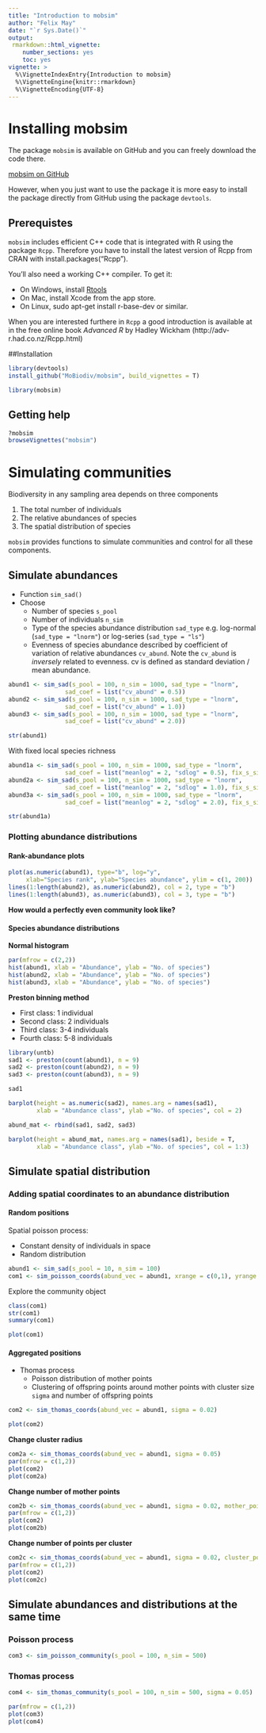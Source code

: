 ```yaml
---
title: "Introduction to mobsim"
author: "Felix May"
date: "`r Sys.Date()`"
output:
 rmarkdown::html_vignette:
    number_sections: yes
    toc: yes
vignette: >
  %\VignetteIndexEntry{Introduction to mobsim}
  %\VignetteEngine{knitr::rmarkdown}
  %\VignetteEncoding{UTF-8}
---
```


# Installing mobsim

The package `mobsim` is available on GitHub and you can freely download 
the code there.

[mobsim on GitHub](https://github.com/MoBiodiv/mobsim)

However, when you just want to use the package it is more easy to install the 
package directly from GitHub using the package `devtools`.

## Prerequistes

`mobsim` includes efficient C++ code that is integrated with R using the 
package `Rcpp`. Therefore you have to install the latest version of Rcpp 
from CRAN with install.packages("Rcpp").

You’ll also need a working C++ compiler. To get it:

* On Windows, install [Rtools](https://cran.r-project.org/bin/windows/Rtools/Rtools34.exe)
* On Mac, install Xcode from the app store.
* On Linux, sudo apt-get install r-base-dev or similar.

When you are interested furthere in `Rcpp` a good introduction is available at
in the free online book *Advanced R* by Hadley Wickham
(http://adv-r.had.co.nz/Rcpp.html)

##Installation

```r
library(devtools)
install_github("MoBiodiv/mobsim", build_vignettes = T)
```

```r
library(mobsim)
```

## Getting help

```r
?mobsim
browseVignettes("mobsim")
```

# Simulating communities

Biodiversity in any sampling area depends on three components

1. The total number of individuals
2. The relative abundances of species
3. The spatial distribution of species

`mobsim` provides functions to simulate communities and control for all 
these components.

## Simulate abundances

* Function `sim_sad()`
* Choose
    + Number of species `s_pool`
    + Number of individuals `n_sim`
    + Type of the species abundance distribution `sad_type` e.g. log-normal
    (`sad_type = "lnorm"`) or log-series (`sad_type = "ls"`)
    + Evenness of species abundance described by coefficient of variation of relative
    abundances `cv_abund`. Note the `cv_abund` is *inversely* related to evenness.
    cv is defined as standard deviation / mean abundance.
    
```r
abund1 <- sim_sad(s_pool = 100, n_sim = 1000, sad_type = "lnorm",
                sad_coef = list("cv_abund" = 0.5))
abund2 <- sim_sad(s_pool = 100, n_sim = 1000, sad_type = "lnorm",
                sad_coef = list("cv_abund" = 1.0))
abund3 <- sim_sad(s_pool = 100, n_sim = 1000, sad_type = "lnorm",
                sad_coef = list("cv_abund" = 2.0))
```

```r
str(abund1)
```

With fixed local species richness

```r
abund1a <- sim_sad(s_pool = 100, n_sim = 1000, sad_type = "lnorm",
                sad_coef = list("meanlog" = 2, "sdlog" = 0.5), fix_s_sim = T)
abund2a <- sim_sad(s_pool = 100, n_sim = 1000, sad_type = "lnorm",
                sad_coef = list("meanlog" = 2, "sdlog" = 1.0), fix_s_sim = T)
abund3a <- sim_sad(s_pool = 100, n_sim = 1000, sad_type = "lnorm",
                sad_coef = list("meanlog" = 2, "sdlog" = 2.0), fix_s_sim = T)
```

```r
str(abund1a)
```

### Plotting abundance distributions

#### Rank-abundance plots

```r
plot(as.numeric(abund1), type="b", log="y",
     xlab="Species rank", ylab="Species abundance", ylim = c(1, 200))
lines(1:length(abund2), as.numeric(abund2), col = 2, type = "b")
lines(1:length(abund3), as.numeric(abund3), col = 3, type = "b")
```

**How would a perfectly even community look like?**

#### Species abundance distributions

**Normal histogram**

```r
par(mfrow = c(2,2))
hist(abund1, xlab = "Abundance", ylab = "No. of species")
hist(abund2, xlab = "Abundance", ylab = "No. of species")
hist(abund3, xlab = "Abundance", ylab = "No. of species")
```

**Preston binning method**

* First class: 1 individual
* Second class: 2 individuals
* Third class: 3-4 individuals
* Fourth class: 5-8 individuals

```r
library(untb)
sad1 <- preston(count(abund1), n = 9)
sad2 <- preston(count(abund2), n = 9)
sad3 <- preston(count(abund3), n = 9)

sad1
```

```r
barplot(height = as.numeric(sad2), names.arg = names(sad1),
        xlab = "Abundance class", ylab ="No. of species", col = 2)
```

```r

abund_mat <- rbind(sad1, sad2, sad3)

barplot(height = abund_mat, names.arg = names(sad1), beside = T,
        xlab = "Abundance class", ylab ="No. of species", col = 1:3)
```

## Simulate spatial distribution

### Adding spatial coordinates to an abundance distribution

#### Random positions

Spatial poisson process: 

* Constant density of individuals in space
* Random distribution

```r
abund1 <- sim_sad(s_pool = 10, n_sim = 100)
com1 <- sim_poisson_coords(abund_vec = abund1, xrange = c(0,1), yrange = c(0,1))
```

Explore the community object

```r
class(com1)
str(com1)
summary(com1)
```

```r
plot(com1)
```

#### Aggregated positions

* Thomas process
   + Poisson distribution of mother points
   + Clustering of offspring points around mother points with cluster size `sigma`
   and number of offspring points

```r
com2 <- sim_thomas_coords(abund_vec = abund1, sigma = 0.02)
```


```r
plot(com2)
```

**Change cluster radius**

```r
com2a <- sim_thomas_coords(abund_vec = abund1, sigma = 0.05)
par(mfrow = c(1,2))
plot(com2)
plot(com2a)
```

**Change number of mother points**

```r
com2b <- sim_thomas_coords(abund_vec = abund1, sigma = 0.02, mother_points = 1)
par(mfrow = c(1,2))
plot(com2)
plot(com2b)
```

**Change number of points per cluster**

```r
com2c <- sim_thomas_coords(abund_vec = abund1, sigma = 0.02, cluster_points = 10)
par(mfrow = c(1,2))
plot(com2)
plot(com2c)
```

## Simulate abundances and distributions at the same time

### Poisson process

```r
com3 <- sim_poisson_community(s_pool = 100, n_sim = 500)
```

### Thomas process

```r
com4 <- sim_thomas_community(s_pool = 100, n_sim = 500, sigma = 0.05)
```

```r
par(mfrow = c(1,2))
plot(com3)
plot(com4)
```


